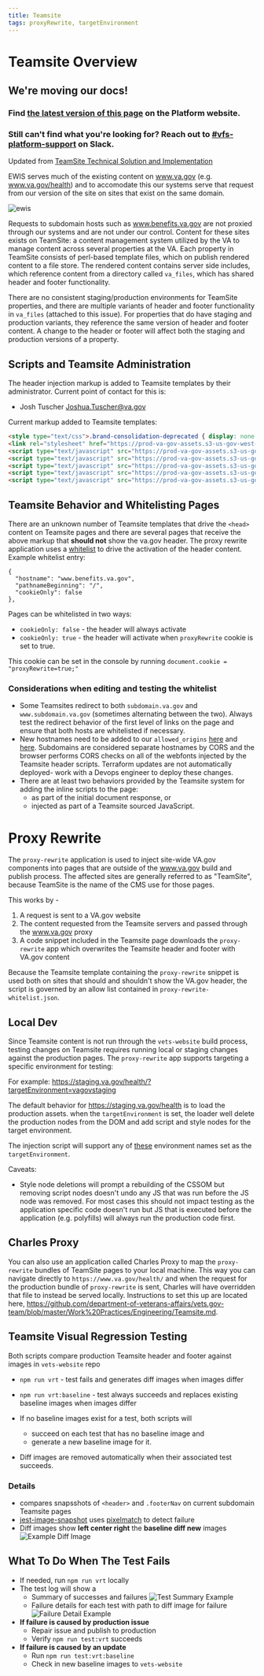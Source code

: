 ```yaml
---
title: Teamsite
tags: proxyRewrite, targetEnvironment
---
```


# Teamsite Overview

<div class="deprecation-message">
    <h2>We're moving our docs!</h2>
    <h3>Find <a href="https://depo-platform-documentation.scrollhelp.site/developer-docs/TeamSite-overview.1855127627.html">the latest version of this page</a> on the Platform website.</h3>
    <h3>Still can't find what you're looking for? Reach out to <a href="https://dsva.slack.com/archives/CBU0KDSB1">#vfs-platform-support</a> on Slack.</h3>
</div>

Updated from [TeamSite Technical Solution and Implementation](https://github.com/department-of-veterans-affairs/vets.gov-team/issues/12779#issue-356005850)

EWIS serves much of the existing content on www.va.gov (e.g. www.va.gov/health) and to accomodate this our systems serve that request from our version of the site on sites that exist on the same domain.

![ewis](https://user-images.githubusercontent.com/215266/45632257-195abc80-ba5a-11e8-9f7c-76c63fb14ac4.png)

Requests to subdomain hosts such as www.benefits.va.gov are not proxied through our systems and are not under our control. Content for these sites exists on TeamSite: a content management system utilized by the VA to manage content across several properties at the VA. Each property in TeamSite consists of perl-based template files, which on publish rendered content to a file store. The rendered content contains server side includes, which reference content from a directory called `va_files`, which has shared header and footer functionality.

There are no consistent staging/production environments for TeamSite properties, and there are multiple variants of header and footer functionality in `va_files` (attached to this issue). For properties that do have staging and production variants, they reference the same version of header and footer content. A change to the header or footer will affect both the staging and production versions of a property.


## Scripts and Teamsite Administration

The header injection markup is added to Teamsite templates by their administrator. Current point of contact for this is:

- Josh Tuscher <Joshua.Tuscher@va.gov>

Current markup added to Teamsite templates:

```html
<style type="text/css">.brand-consolidation-deprecated { display: none !important; } </style>
<link rel="stylesheet" href="https://prod-va-gov-assets.s3-us-gov-west-1.amazonaws.com/generated/styleConsolidated.css" />
<script type="text/javascript" src="https://prod-va-gov-assets.s3-us-gov-west-1.amazonaws.com/js/settings.js"></script>
<script type="text/javascript" src="https://prod-va-gov-assets.s3-us-gov-west-1.amazonaws.com/generated/polyfills.entry.js"></script>
<script type="text/javascript" src="https://prod-va-gov-assets.s3-us-gov-west-1.amazonaws.com/generated/vendor.entry.js"></script>
<script type="text/javascript" src="https://prod-va-gov-assets.s3-us-gov-west-1.amazonaws.com/generated/proxy-rewrite.entry.js"></script>
<script type="text/javascript" src="https://prod-va-gov-assets.s3-us-gov-west-1.amazonaws.com/js/vendor/uswds.min.js"></script>
```

## Teamsite Behavior and Whitelisting Pages

There are an unknown number of Teamsite templates that drive the `<head>` content on Teamsite pages and there are several pages that receive the above markup that **should not** show the va.gov header. The proxy rewrite application uses a [whitelist](https://github.com/department-of-veterans-affairs/vets-website/blob/b770f380270722228563e56629af440c64342157/src/applications/proxy-rewrite/proxy-rewrite-whitelist.json) to drive the activation of the header content. Example whitelist entry:
```
{
  "hostname": "www.benefits.va.gov",
  "pathnameBeginning": "/",
  "cookieOnly": false
},
```
Pages can be whitelisted in two ways:
- `cookieOnly: false` - the header will always activate
- `cookieOnly: true` - the header will activate when `proxyRewrite` cookie is set to true.

This cookie can be set in the console by running `document.cookie = "proxyRewrite=true;"`

### Considerations when editing and testing the whitelist

- Some Teamsites redirect to both `subdomain.va.gov` and `www.subdomain.va.gov` (sometimes alternating between the two). Always test the redirect behavior of the first level of links on the page and ensure that both hosts are whitelisted if necessary.
- New hostnames need to be added to our `allowed_origins` [here](https://github.com/department-of-veterans-affairs/devops/blob/c5687fc1b483eaea17a1191eb41440fb560d01d6/terraform/environments/dsva-vagov-prod/main.tf#L277) and [here](https://github.com/department-of-veterans-affairs/devops/blob/c5687fc1b483eaea17a1191eb41440fb560d01d6/terraform/environments/dsva-vagov-prod/main.tf#L290). Subdomains are considered separate hostnames by CORS and the browser performs CORS checks on all of the webfonts injected by the Teamsite header scripts. Terraform updates are not automatically deployed- work with a Devops engineer to deploy these changes.
- There are at least two behaviors provided by the Teamsite system for adding the inline scripts to the page:
  - as part of the initial document response, or
  - injected as part of a Teamsite sourced JavaScript.

# Proxy Rewrite
The `proxy-rewrite` application is used to inject site-wide VA.gov components into pages that are outside of the www.va.gov build and publish process. The affected sites are generally referred to as "TeamSite", because TeamSite is the name of the CMS use for those pages.

This works by -

1. A request is sent to a VA.gov website
2. The content requested from the Teamsite servers and passed through the www.va.gov proxy
3. A code snippet included in the Teamsite page downloads the `proxy-rewrite` app which overwrites the Teamsite header and footer with VA.gov content

Because the Teamsite template containing the `proxy-rewrite` snippet is used both on sites that should and shouldn't show the VA.gov header, the script is governed by an allow list contained in `proxy-rewrite-whitelist.json`.

## Local Dev
Since Teamsite content is not run through the `vets-website` build process, testing changes on Teamsite requires running local or staging changes against the production pages. The `proxy-rewrite` app supports targeting a specific environment for testing:

For example: https://staging.va.gov/health/?targetEnvironment=vagovstaging

The default behavior for https://staging.va.gov/health is to load the production assets. when the `targetEnvironment` is set, the loader well delete the production nodes from the DOM and add script and style nodes for the target environment.

The injection script will support any of [these](https://github.com/department-of-veterans-affairs/vets-website/blob/master/src/site/constants/environments.js) environment names set as the `targetEnvironment`.

Caveats:
- Style node deletions will prompt a rebuilding of the CSSOM but removing script nodes doesn't undo any JS that was run before the JS node was removed. For most cases this should not impact testing as the application specific code doesn't run but JS that is executed before the application (e.g. polyfills) will always run the production code first.

## Charles Proxy
You can also use an application called Charles Proxy to map the `proxy-rewrite` bundles of TeamSite pages to your local machine. This way you can navigate directly to `https://www.va.gov/health/` and when the request for the production bundle of `proxy-rewrite` is sent, Charles will have overridden that file to instead be served locally. Instructions to set this up are located here, https://github.com/department-of-veterans-affairs/vets.gov-team/blob/master/Work%20Practices/Engineering/Teamsite.md.

## Teamsite Visual Regression Testing

Both scripts compare production Teamsite header and footer against images in `vets-website` repo

- `npm run vrt` - test fails and generates diff images when images differ
- `npm run vrt:baseline` - test always succeeds and replaces existing baseline images when images differ

- If no baseline images exist for a test, both scripts will
  - succeed on each test that has no baseline image and
  - generate a new baseline image for it.
- Diff images are removed automatically when their associated test succeeds.

### Details
- compares snapsshots of `<header>` and `.footerNav` on current subdomain Teamsite pages
- [jest-image-snapshot](https://github.com/americanexpress/jest-image-snapshot) uses [pixelmatch](https://github.com/mapbox/pixelmatch) to detect failure
- Diff images show **left center right** the **baseline diff new** images
![Example Diff Image](../../../images/platform/teamsite/diff-image-example.png)

## What To Do When The Test Fails
- If needed, run `npm run vrt` locally
- The test log will show a
  - Summary of successes and failures
 ![Test Summary Example](../../../images/platform/teamsite/vrt-test-summary-example.png)
  - Failure details for each test with path to diff image for failure
 ![Failure Detail Example](../../../images/platform/teamsite/cli-failure-example.png)
- **If failure is caused by production issue**
  - Repair issue and publish to production
  - Verify `npm run test:vrt` succeeds
- **If failure is caused by an update**
  - Run `npm run test:vrt:baseline`
  - Check in new baseline images to `vets-website`